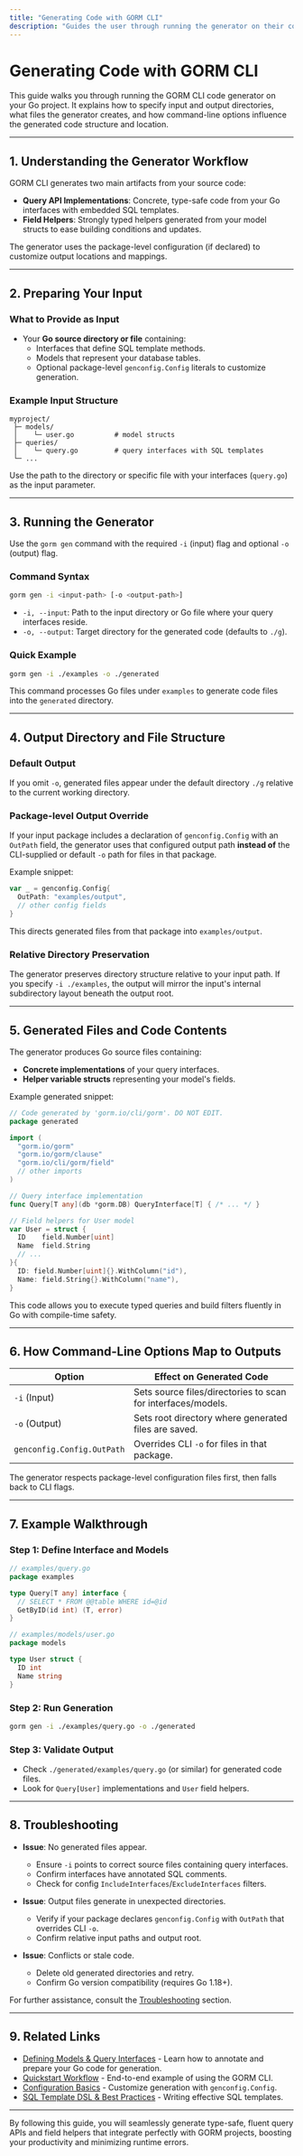 ```yaml
---
title: "Generating Code with GORM CLI"
description: "Guides the user through running the generator on their code. Explains input/output directory options and what generated files to expect. Connects command-line options to resulting files."
---
```


# Generating Code with GORM CLI

This guide walks you through running the GORM CLI code generator on your Go project. It explains how to specify input and output directories, what files the generator creates, and how command-line options influence the generated code structure and location.

---

## 1. Understanding the Generator Workflow

GORM CLI generates two main artifacts from your source code:

- **Query API Implementations**: Concrete, type-safe code from your Go interfaces with embedded SQL templates.
- **Field Helpers**: Strongly typed helpers generated from your model structs to ease building conditions and updates.

The generator uses the package-level configuration (if declared) to customize output locations and mappings.

---

## 2. Preparing Your Input

### What to Provide as Input

- Your **Go source directory or file** containing:
  - Interfaces that define SQL template methods.
  - Models that represent your database tables.
  - Optional package-level `genconfig.Config` literals to customize generation.

### Example Input Structure

```plaintext
myproject/
 ├─ models/
 │    └─ user.go          # model structs
 ├─ queries/
 │    └─ query.go         # query interfaces with SQL templates
 └─ ...
```

Use the path to the directory or specific file with your interfaces (`query.go`) as the input parameter.

---

## 3. Running the Generator

Use the `gorm gen` command with the required `-i` (input) flag and optional `-o` (output) flag.

### Command Syntax

```bash
gorm gen -i <input-path> [-o <output-path>]
```

- `-i, --input`: Path to the input directory or Go file where your query interfaces reside.
- `-o, --output`: Target directory for the generated code (defaults to `./g`).

### Quick Example

```bash
gorm gen -i ./examples -o ./generated
```

This command processes Go files under `examples` to generate code files into the `generated` directory.

---

## 4. Output Directory and File Structure

### Default Output

If you omit `-o`, generated files appear under the default directory `./g` relative to the current working directory.

### Package-level Output Override

If your input package includes a declaration of `genconfig.Config` with an `OutPath` field, the generator uses that configured output path **instead of** the CLI-supplied or default `-o` path for files in that package.

Example snippet:

```go
var _ = genconfig.Config{
  OutPath: "examples/output",
  // other config fields
}
```

This directs generated files from that package into `examples/output`.

### Relative Directory Preservation

The generator preserves directory structure relative to your input path. If you specify `-i ./examples`, the output will mirror the input's internal subdirectory layout beneath the output root.

---

## 5. Generated Files and Code Contents

The generator produces Go source files containing:

- **Concrete implementations** of your query interfaces.
- **Helper variable structs** representing your model's fields.

Example generated snippet:

```go
// Code generated by 'gorm.io/cli/gorm'. DO NOT EDIT.
package generated

import (
  "gorm.io/gorm"
  "gorm.io/gorm/clause"
  "gorm.io/cli/gorm/field"
  // other imports
)

// Query interface implementation
func Query[T any](db *gorm.DB) QueryInterface[T] { /* ... */ }

// Field helpers for User model
var User = struct {
  ID    field.Number[uint]
  Name  field.String
  // ...
}{
  ID: field.Number[uint]{}.WithColumn("id"),
  Name: field.String{}.WithColumn("name"),
}
```

This code allows you to execute typed queries and build filters fluently in Go with compile-time safety.

---

## 6. How Command-Line Options Map to Outputs

| Option              | Effect on Generated Code                                       |
|---------------------|---------------------------------------------------------------|
| `-i` (Input)        | Sets source files/directories to scan for interfaces/models.  |
| `-o` (Output)       | Sets root directory where generated files are saved.          |
| `genconfig.Config.OutPath` | Overrides CLI `-o` for files in that package.             |

The generator respects package-level configuration files first, then falls back to CLI flags.

---

## 7. Example Walkthrough

### Step 1: Define Interface and Models

```go
// examples/query.go
package examples

type Query[T any] interface {
  // SELECT * FROM @@table WHERE id=@id
  GetByID(id int) (T, error)
}

// examples/models/user.go
package models

type User struct {
  ID int
  Name string
}
```

### Step 2: Run Generation

```bash
gorm gen -i ./examples/query.go -o ./generated
```

### Step 3: Validate Output

- Check `./generated/examples/query.go` (or similar) for generated code files.
- Look for `Query[User]` implementations and `User` field helpers.

---

## 8. Troubleshooting

- **Issue**: No generated files appear.
  - Ensure `-i` points to correct source files containing query interfaces.
  - Confirm interfaces have annotated SQL comments.
  - Check for config `IncludeInterfaces`/`ExcludeInterfaces` filters.

- **Issue**: Output files generate in unexpected directories.
  - Verify if your package declares `genconfig.Config` with `OutPath` that overrides CLI `-o`.
  - Confirm relative input paths and output root.

- **Issue**: Conflicts or stale code.
  - Delete old generated directories and retry.
  - Confirm Go version compatibility (requires Go 1.18+).

For further assistance, consult the [Troubleshooting](../../../getting-started/troubleshooting/common-errors) section.

---

## 9. Related Links

- [Defining Models & Query Interfaces](/getting-started/initial-usage/defining-models-interfaces) - Learn how to annotate and prepare your Go code for generation.
- [Quickstart Workflow](/overview/architecture-usage-integration/quickstart-workflow) - End-to-end example of using the GORM CLI.
- [Configuration Basics](/getting-started/initial-usage/configuration-basics) - Customize generation with `genconfig.Config`.
- [SQL Template DSL & Best Practices](/guides/workflows-real-world-usage/sql-templates-and-dsl-best-practices) - Writing effective SQL templates.

---

By following this guide, you will seamlessly generate type-safe, fluent query APIs and field helpers that integrate perfectly with GORM projects, boosting your productivity and minimizing runtime errors.